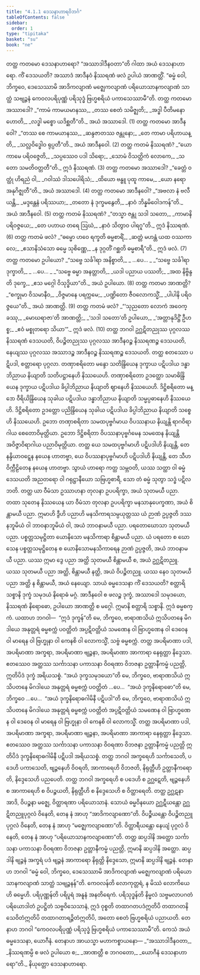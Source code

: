 ```yaml
---
title: "4.1.1 ဒေသနာဟာရဝိဘင်္ဂ"
tableOfContents: false
sidebar:
  order: 1
type: "tipitaka"
basket: "su"
book: "ne"
---
```



<DynamicBreadcrumb />

<Division number="5" book="ne" e="ch" v="27" p="3">

<Paragraph number="52" book="ne">
တတ္ထ ကတမော ဒေသနာဟာရော? “အဿာဒါဒီနဝတာ”တိ ဂါထာ အယံ ဒေသနာဟာရော. ကိံ ဒေသယတိ? အဿာဒံ အာဒီနဝံ နိဿရဏံ ဖလံ ဥပါယံ အာဏတ္တိံ. “ဓမ္မံ ဝေါ, ဘိက္ခဝေ, ဒေသေဿာမိ အာဒိကလျာဏံ မဇ္ဈေကလျာဏံ ပရိယောသာနကလျာဏံ သာတ္ထံ သဗျဉ္ဇနံ ကေဝလပရိပုဏ္ဏံ ပရိသုဒ္ဓံ ဗြဟ္မစရိယံ ပကာသေဿာမီ”တိ.
</Paragraph>

<Paragraph number="53" book="ne">
တတ္ထ ကတမော အဿာဒေါ?
</Paragraph>

<Paragraph number="54" type="verses" book="ne">
_“ကာမံ ကာမယမာနဿ,_  
_တဿ စေတံ သမိဇ္ဈတိ;_  
_အဒ္ဓါ ပီတိမနော ဟောတိ,_  
_လဒ္ဓါ မစ္စော ယဒိစ္ဆတီ”တိ._  


</Paragraph>
</Division>

<Paragraph number="55" type="center" book="ne">
အယံ အဿာဒေါ. (1)


</Paragraph>

<Paragraph number="56" type="center" book="ne">
တတ္ထ ကတမော အာဒီနဝေါ?
</Paragraph>

<Paragraph number="57" type="verses" book="ne">
_“တဿ စေ ကာမယာနဿ,_  
_ဆန္ဒဇာတဿ ဇန္တုနော;_  
_တေ ကာမာ ပရိဟာယန္တိ,_  
_သလ္လဝိဒ္ဓေါဝ ရုပ္ပတီ”တိ._  


</Paragraph>

<Paragraph number="58" type="center" book="ne">
အယံ အာဒီနဝေါ. (2)


</Paragraph>

<Paragraph number="59" type="center" book="ne">
တတ္ထ ကတမံ နိဿရဏံ?
</Paragraph>

<Paragraph number="60" type="verses" book="ne">
_“ယော ကာမေ ပရိဝဇ္ဇေတိ,_  
_သပ္ပဿေဝ ပဒါ သိရော;_  
_သောမံ ဝိသတ္တိကံ လောကေ,_  
_သတော သမတိဝတ္တတီ”တိ._  


</Paragraph>

<Paragraph number="61" type="center" book="ne">
ဣဒံ နိဿရဏံ. (3)


</Paragraph>

<Paragraph number="62" type="center" book="ne">
တတ္ထ ကတမော အဿာဒေါ?
</Paragraph>

<Paragraph number="63" type="verses" book="ne">
_“ခေတ္တံ ဝတ္ထုံ ဟိရညံ ဝါ,_  
_ဂဝါဿံ ဒါသပေါရိသံ;_  
_ထိယော ဗန္ဓူ ပုထူ ကာမေ,_  
_ယော နရော အနုဂိဇ္ဈတီ”တိ._  


</Paragraph>

<Paragraph number="64" type="center" book="ne">
အယံ အဿာဒေါ. (4)


</Paragraph>

<Paragraph number="65" type="center" book="ne">
တတ္ထ ကတမော အာဒီနဝေါ?
</Paragraph>

<Paragraph number="66" type="verses" book="ne">
_“အဗလာ နံ ဗလီယန္တိ,_  
_မဒ္ဒန္တေနံ ပရိဿယာ;_  
_တတော နံ ဒုက္ခမနွေတိ,_  
_နာဝံ ဘိန္နမိဝေါဒကန်”တိ._  


</Paragraph>

<Paragraph number="67" type="center" book="ne">
အယံ အာဒီနဝေါ. (5)


</Paragraph>

<Paragraph number="68" type="center" book="ne">
တတ္ထ ကတမံ နိဿရဏံ?
</Paragraph>

<Paragraph number="69" type="verses" book="ne">
_“တသ္မာ ဇန္တု သဒါ သတော,_  
_ကာမာနိ ပရိဝဇ္ဇယေ;_  
_တေ ပဟာယ တရေ ဩဃံ,_  
_နာဝံ သိတွာဝ ပါရဂူ”တိ._  


</Paragraph>

<Paragraph number="70" type="center" book="ne">
ဣဒံ နိဿရဏံ. (6)


</Paragraph>

<Paragraph number="71" type="center" book="ne">
တတ္ထ ကတမံ ဖလံ?
</Paragraph>

<Paragraph number="72" type="verses" book="ne">
_“ဓမ္မော ဟဝေ ရက္ခတိ ဓမ္မစာရိံ,_  
_ဆတ္တံ မဟန္တံ ယထ ဝဿကာလေ;_  
_ဧသာနိသံသော ဓမ္မေ သုစိဏ္ဏေ,_  
_န ဒုဂ္ဂတိံ ဂစ္ဆတိ ဓမ္မစာရီ”တိ._  


</Paragraph>

<Paragraph number="73" type="center" book="ne">
ဣဒံ ဖလံ. (7)


</Paragraph>

<Paragraph number="74" type="center" book="ne">
တတ္ထ ကတမော ဥပါယော?
</Paragraph>

<Paragraph number="75" type="verses" book="ne">
_“သဗ္ဗေ သင်္ခါရာ အနိစ္စာတိ,_  
_ …ပေ… _  

</Paragraph>

<Paragraph number="76" type="verses" book="ne">
_“သဗ္ဗေ သင်္ခါရာ ဒုက္ခာတိ,_  
_ …ပေ… _  

</Paragraph>

<Paragraph number="77" type="verses" book="ne">
_“သဗ္ဗေ ဓမ္မာ အနတ္တာတိ,_  
_ယဒါ ပညာယ ပဿတိ;_  
_အထ နိဗ္ဗိန္ဒတိ ဒုက္ခေ,_  
_ဧသ မဂ္ဂေါ ဝိသုဒ္ဓိယာ”တိ._  


</Paragraph>

<Paragraph number="78" type="center" book="ne">
အယံ ဥပါယော. (8)


</Paragraph>

<Paragraph number="79" type="center" book="ne">
တတ္ထ ကတမာ အာဏတ္တိ?
</Paragraph>

<Paragraph number="80" type="verses" book="ne">
_“စက္ခုမာ ဝိသမာနီဝ,_  
_ဝိဇ္ဇမာနေ ပရက္ကမေ;_  
_ပဏ္ဍိတော ဇီဝလောကသ္မိံ,_  
_ပါပါနိ ပရိဝဇ္ဇယေ”တိ._  


</Paragraph>

<Paragraph number="81" type="center" book="ne">
အယံ အာဏတ္တိ. (9)


</Paragraph>

<Paragraph number="82" type="center" book="ne">
တတ္ထ ကတမံ ဖလံ?
</Paragraph>

<Paragraph number="83" type="verses" book="ne">
_“‘သုညတော လောကံ အဝေက္ခဿု,_  
_မောဃရာဇာ’တိ အာဏတ္တိ;_  
_‘သဒါ သတော’တိ ဥပါယော,_  
_‘အတ္တာနုဒိဋ္ဌိံ ဦဟစ္စ;_  
_ဧဝံ မစ္စုတရော သိယာ’”._  


</Paragraph>

<Paragraph number="84" type="center" book="ne">
ဣဒံ ဖလံ. (10)


</Paragraph>

<Division number="6" book="ne" e="ch" v="27" p="3">

<Paragraph number="85" book="ne">
တတ္ထ ဘဂဝါ ဥဂ္ဃဋိတညုဿ ပုဂ္ဂလဿ နိဿရဏံ ဒေသယတိ, ဝိပဉ္စိတညုဿ ပုဂ္ဂလဿ အာဒီနဝဉ္စ နိဿရဏဉ္စ ဒေသယတိ, နေယျဿ ပုဂ္ဂလဿ အဿာဒဉ္စ အာဒီနဝဉ္စ နိဿရဏဉ္စ ဒေသယတိ.
</Paragraph>

<Paragraph number="86" book="ne">
တတ္ထ စတဿော ပဋိပဒါ, စတ္တာရော ပုဂ္ဂလာ. တဏှာစရိတော မန္ဒော သတိန္ဒြိယေန ဒုက္ခာယ ပဋိပဒါယ ဒန္ဓာဘိညာယ နိယျာတိ သတိပဋ္ဌာနေဟိ နိဿယေဟိ. တဏှာစရိတော ဥဒတ္ထော သမာဓိန္ဒြိယေန ဒုက္ခာယ ပဋိပဒါယ ခိပ္ပါဘိညာယ နိယျာတိ ဈာနေဟိ နိဿယေဟိ. ဒိဋ္ဌိစရိတော မန္ဒော ဝီရိယိန္ဒြိယေန သုခါယ ပဋိပဒါယ ဒန္ဓာဘိညာယ နိယျာတိ သမ္မပ္ပဓာနေဟိ နိဿယေဟိ. ဒိဋ္ဌိစရိတော ဥဒတ္တော ပညိန္ဒြိယေန သုခါယ ပဋိပဒါယ ခိပ္ပါဘိညာယ နိယျာတိ သစ္စေဟိ နိဿယေဟိ.
</Paragraph>

<Paragraph number="87" book="ne">
ဥဘော တဏှာစရိတာ သမထပုဗ္ဗင်္ဂမာယ ဝိပဿနာယ နိယျန္တိ ရာဂဝိရာဂါယ စေတောဝိမုတ္တိယာ. ဥဘော ဒိဋ္ဌိစရိတာ ဝိပဿနာပုဗ္ဗင်္ဂမေန သမထေန နိယျန္တိ အဝိဇ္ဇာဝိရာဂါယ ပညာဝိမုတ္တိယာ.
</Paragraph>

<Paragraph number="88" book="ne">
တတ္ထ ယေ သမထပုဗ္ဗင်္ဂမာဟိ ပဋိပဒါဟိ နိယျန္တိ, တေ နန္ဒိယာဝဋ္ဋေန နယေန ဟာတဗ္ဗာ, ယေ ဝိပဿနာပုဗ္ဗင်္ဂမာဟိ ပဋိပဒါဟိ နိယျန္တိ, တေ သီဟဝိက္ကီဠိတေန နယေန ဟာတဗ္ဗာ.
</Paragraph>

</Division>
<Division number="7" book="ne" e="ch" v="27" p="3">

<Paragraph number="89" book="ne">
သွာယံ ဟာရော ကတ္ထ သမ္ဘဝတိ, ယဿ သတ္ထာ ဝါ ဓမ္မံ ဒေသယတိ အညတရော ဝါ ဂရုဋ္ဌာနီယော သဗြဟ္မစာရီ, သော တံ ဓမ္မံ သုတွာ သဒ္ဓံ ပဋိလဘတိ. တတ္ထ ယာ ဝီမံသာ ဥဿာဟနာ တုလနာ ဥပပရိက္ခာ, အယံ သုတမယီ ပညာ. တထာ သုတေန နိဿယေန ယာ ဝီမံသာ တုလနာ ဥပပရိက္ခာ မနသာနုပေက္ခဏာ, အယံ စိန္တာမယီ ပညာ. ဣမာဟိ ဒွီဟိ ပညာဟိ မနသိကာရသမ္ပယုတ္တဿ ယံ ဉာဏံ ဥပ္ပဇ္ဇတိ ဒဿနဘူမိယံ ဝါ ဘာဝနာဘူမိယံ ဝါ, အယံ ဘာဝနာမယီ ပညာ.
</Paragraph>

</Division>
<Division number="8" book="ne" e="ch" v="27" p="4">

<Paragraph number="90" book="ne">
ပရတောဃောသာ သုတမယီ ပညာ. ပစ္စတ္တသမုဋ္ဌိတာ ယောနိသော မနသိကာရာ စိန္တာမယီ ပညာ. ယံ ပရတော စ ဃောသေန ပစ္စတ္တသမုဋ္ဌိတေန စ ယောနိသောမနသိကာရေန ဉာဏံ ဥပ္ပဇ္ဇတိ, အယံ ဘာဝနာမယီ ပညာ. ယဿ ဣမာ ဒွေ ပညာ အတ္ထိ သုတမယီ စိန္တာမယီ စ, အယံ ဥဂ္ဃဋိတညူ. ယဿ သုတမယီ ပညာ အတ္ထိ, စိန္တာမယီ နတ္ထိ, အယံ ဝိပဉ္စိတညူ. ယဿ နေဝ သုတမယီ ပညာ အတ္ထိ န စိန္တာမယီ, အယံ နေယျော.
</Paragraph>

</Division>
<Division number="9" book="ne" e="ch" v="27" p="4">

<Paragraph number="91" book="ne">
သာယံ ဓမ္မဒေသနာ ကိံ ဒေသယတိ? စတ္တာရိ သစ္စာနိ ဒုက္ခံ သမုဒယံ နိရောဓံ မဂ္ဂံ. အာဒီနဝေါ စ ဖလဉ္စ ဒုက္ခံ, အဿာဒေါ သမုဒယော, နိဿရဏံ နိရောဓော, ဥပါယော အာဏတ္တိ စ မဂ္ဂေါ. ဣမာနိ စတ္တာရိ သစ္စာနိ. ဣဒံ ဓမ္မစက္ကံ.
</Paragraph>

<Paragraph number="92" book="ne">
ယထာဟ ဘဂဝါ—  “ဣဒံ ဒုက္ခန်”တိ မေ, ဘိက္ခဝေ, ဗာရာဏသိယံ ဣသိပတနေ မိဂဒါယေ အနုတ္တရံ ဓမ္မစက္ကံ ပဝတ္တိတံ အပ္ပဋိဝတ္တိယံ သမဏေန ဝါ ဗြာဟ္မဏေန ဝါ ဒေဝေန ဝါ မာရေန ဝါ ဗြဟ္မုနာ ဝါ ကေနစိ ဝါ လောကသ္မိံ, သဗ္ဗံ ဓမ္မစက္ကံ.
</Paragraph>

<Paragraph number="93" book="ne">
တတ္ထ အပရိမာဏာ ပဒါ, အပရိမာဏာ အက္ခရာ, အပရိမာဏာ ဗျဉ္ဇနာ, အပရိမာဏာ အာကာရာ နေရုတ္တာ နိဒ္ဒေသာ. ဧတဿေဝ အတ္ထဿ သင်္ကာသနာ ပကာသနာ ဝိဝရဏာ ဝိဘဇနာ ဥတ္တာနီကမ္မံ ပညတ္တိ, ဣတိပိဒံ ဒုက္ခံ အရိယသစ္စံ.
</Paragraph>

<Paragraph number="94" book="ne">
“အယံ ဒုက္ခသမုဒယော”တိ မေ, ဘိက္ခဝေ, ဗာရာဏသိယံ ဣသိပတနေ မိဂဒါယေ အနုတ္တရံ ဓမ္မစက္ကံ ပဝတ္တိတံ …ပေ…  “အယံ ဒုက္ခနိရောဓော”တိ မေ, ဘိက္ခဝေ …ပေ…  “အယံ ဒုက္ခနိရောဓဂါမိနီ ပဋိပဒါ”တိ မေ, ဘိက္ခဝေ, ဗာရာဏသိယံ ဣသိပတနေ မိဂဒါယေ အနုတ္တရံ ဓမ္မစက္ကံ ပဝတ္တိတံ အပ္ပဋိဝတ္တိယံ သမဏေန ဝါ ဗြာဟ္မဏေန ဝါ ဒေဝေန ဝါ မာရေန ဝါ ဗြဟ္မုနာ ဝါ ကေနစိ ဝါ လောကသ္မိံ.
</Paragraph>

<Paragraph number="95" book="ne">
တတ္ထ အပရိမာဏာ ပဒါ, အပရိမာဏာ အက္ခရာ, အပရိမာဏာ ဗျဉ္ဇနာ, အပရိမာဏာ အာကာရာ နေရုတ္တာ နိဒ္ဒေသာ. ဧတဿေဝ အတ္ထဿ သင်္ကာသနာ ပကာသနာ ဝိဝရဏာ ဝိဘဇနာ ဥတ္တာနီကမ္မံ ပညတ္တိ ဣတိပိဒံ ဒုက္ခနိရောဓဂါမိနီ ပဋိပဒါ အရိယသစ္စံ.
</Paragraph>

<Paragraph number="96" book="ne">
တတ္ထ ဘဂဝါ အက္ခရေဟိ သင်္ကာသေတိ, ပဒေဟိ ပကာသေတိ, ဗျဉ္ဇနေဟိ ဝိဝရတိ, အာကာရေဟိ ဝိဘဇတိ, နိရုတ္တီဟိ ဥတ္တာနီကရောတိ, နိဒ္ဒေသေဟိ ပညပေတိ. တတ္ထ ဘဂဝါ အက္ခရေဟိ စ ပဒေဟိ စ ဥဂ္ဃဋေတိ, ဗျဉ္ဇနေဟိ စ အာကာရေဟိ စ ဝိပဉ္စယတိ, နိရုတ္တီဟိ စ နိဒ္ဒေသေဟိ စ ဝိတ္ထာရေတိ. တတ္ထ ဥဂ္ဃဋနာ အာဒိ, ဝိပဉ္စနာ မဇ္ဈေ, ဝိတ္ထာရဏာ ပရိယောသာနံ. သောယံ ဓမ္မဝိနယော ဥဂ္ဃဋီယန္တော ဥဂ္ဃဋိတညူပုဂ္ဂလံ ဝိနေတိ, တေန နံ အာဟု “အာဒိကလျာဏော”တိ. ဝိပဉ္စီယန္တော ဝိပဉ္စိတညူပုဂ္ဂလံ ဝိနေတိ, တေန နံ အာဟု “မဇ္ဈေကလျာဏော”တိ. ဝိတ္ထာရီယန္တော နေယျံ ပုဂ္ဂလံ ဝိနေတိ, တေန နံ အာဟု “ပရိယောသာနကလျာဏော”တိ.
</Paragraph>

</Division>
<Division number="10" book="ne" e="ch" v="27" p="4">

<Paragraph number="97" book="ne">
တတ္ထ ဆပ္ပဒါနိ အတ္ထော သင်္ကာသနာ ပကာသနာ ဝိဝရဏာ ဝိဘဇနာ ဥတ္တာနီကမ္မံ ပညတ္တိ, ဣမာနိ ဆပ္ပဒါနိ အတ္ထော. ဆပ္ပဒါနိ ဗျဉ္ဇနံ အက္ခရံ ပဒံ ဗျဉ္ဇနံ အာကာရော နိရုတ္တိ နိဒ္ဒေသော, ဣမာနိ ဆပ္ပဒါနိ ဗျဉ္ဇနံ. တေနာဟ ဘဂဝါ “ဓမ္မံ ဝေါ, ဘိက္ခဝေ, ဒေသေဿာမိ အာဒိကလျာဏံ မဇ္ဈေကလျာဏံ ပရိယောသာနကလျာဏံ သာတ္ထံ သဗျဉ္ဇနန်”တိ.
</Paragraph>

<Paragraph number="98" book="ne">
<Emphasis>ကေဝလန်</Emphasis>တိ လောကုတ္တရံ, န မိဿံ လောကိယေဟိ ဓမ္မေဟိ. <Emphasis>ပရိပုဏ္ဏန်</Emphasis>တိ ပရိပူရံ အနူနံ အနတိရေကံ. <Emphasis>ပရိသုဒ္ဓန်</Emphasis>တိ နိမ္မလံ သဗ္ဗမလာပဂတံ ပရိယောဒါတံ ဥပဋ္ဌိတံ သဗ္ဗဝိသေသာနံ, ဣဒံ ဝုစ္စတိ တထာဂတပဒံဣတိပိ တထာဂတနိသေဝိတံဣတိပိ တထာဂတာရဉ္ဇိတံဣတိပိ, အတော စေတံ ဗြဟ္မစရိယံ ပညာယတိ. တေနာဟ ဘဂဝါ “ကေဝလပရိပုဏ္ဏံ ပရိသုဒ္ဓံ ဗြဟ္မစရိယံ ပကာသေဿာမီ”တိ.
</Paragraph>

<Paragraph number="99" book="ne">
ကေသံ အယံ ဓမ္မဒေသနာ, ယောဂီနံ. တေနာဟ အာယသ္မာ မဟာကစ္စာယနော—
</Paragraph>

<Paragraph number="100" type="verses" book="ne">
_“အဿာဒါဒီနဝတာ,_  
_နိဿရဏမ္ပိ စ ဖလံ ဥပါယော စ;_  
_အာဏတ္တီ စ ဘဂဝတော,_  
_ယောဂီနံ ဒေသနာဟာရော”တိ._  


</Paragraph>
</Division>

<Paragraph number="101" type="center" book="ne">
နိယုတ္တော ဒေသနာဟာရော.
</Paragraph>